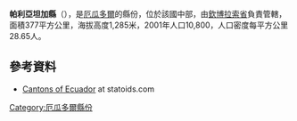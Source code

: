 {{Coord|1|59|S|78|57|W|display=title}}

'''帕利亞坦加縣'''（{{lang-es|Cantón Pallatanga}}），是[[厄瓜多爾|厄瓜多爾]]的縣份，位於該國中部，由[[欽博拉索省|欽博拉索省]]負責管轄，面積377平方公里，海拔高度1,285米，2001年人口10,800，人口密度每平方公里28.65人。

==參考資料==
*[http://www.statoids.com/yec.html Cantons of Ecuador]{{Wayback|url=http://www.statoids.com/yec.html |date=20110628180130 }} at statoids.com

{{厄瓜多爾縣份}}

[[Category:厄瓜多爾縣份|Category:厄瓜多爾縣份]]


{{Ecuador-geo-stub}}